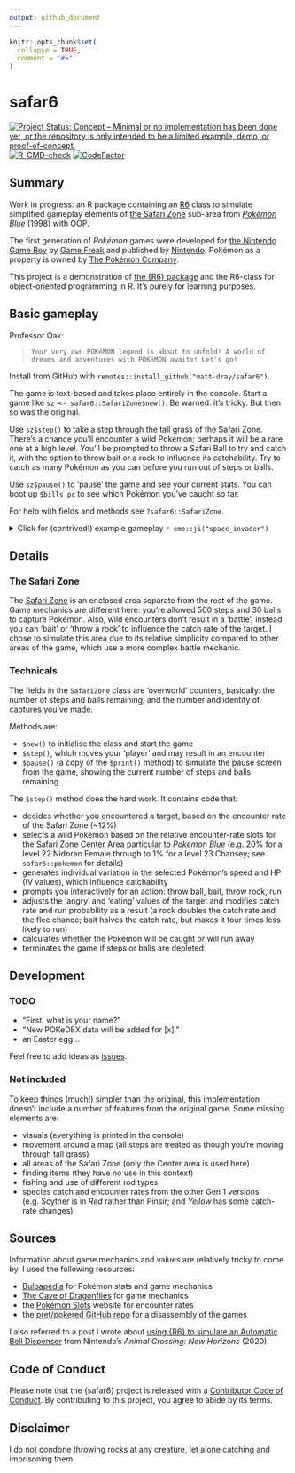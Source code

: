 ```yaml
---
output: github_document
---
```


<!-- README.md is generated from README.Rmd. Please edit that file -->

```r
knitr::opts_chunk$set(
  collapse = TRUE,
  comment = "#>"
)
```

# safar6

<!-- badges: start -->
[![Project Status: Concept – Minimal or no implementation has been done
yet, or the repository is only intended to be a limited example, demo,
or
proof-of-concept.](https://www.repostatus.org/badges/latest/concept.svg)](https://www.repostatus.org/#concept)
[![R-CMD-check](https://github.com/matt-dray/safar6/workflows/R-CMD-check/badge.svg)](https://github.com/matt-dray/safar6/actions)
[![CodeFactor](https://www.codefactor.io/repository/github/matt-dray/safar6/badge)](https://www.codefactor.io/repository/github/matt-dray/safar6)
<!-- badges: end -->

## Summary 

Work in progress: an R package containing an [R6](https://r6.r-lib.org/) class to simulate simplified gameplay elements of [the Safari Zone](https://bulbapedia.bulbagarden.net/wiki/Kanto_Safari_Zone) sub-area from [_Pokémon Blue_](https://bulbapedia.bulbagarden.net/wiki/Generation_I) (1998) with OOP.

The first generation of _Pokémon_ games were developed for [the Nintendo Game Boy](https://en.wikipedia.org/wiki/Game_Boy) by [Game Freak](https://www.gamefreak.co.jp/) and published by [Nintendo](https://www.nintendo.com). Pokémon as a property is owned by [The Pokémon Company](https://www.pokemon.co.jp/).

This project is a demonstration of [the {R6} package](https://r6.r-lib.org/) and the R6-class for object-oriented programming in R. It's purely for learning purposes.

## Basic gameplay

Professor Oak:

> `Your very own POKéMON legend is about to unfold! A world of dreams and adventures with POKéMON awaits! Let's go!`

Install from GitHub with `remotes::install_github("matt-dray/safar6")`.

The game is text-based and takes place entirely in the console. Start a game like `sz <- safar6::SafariZone$new()`. Be warned: it's tricky. But then so was the original.

Use `sz$step()` to take a step through the tall grass of the Safari Zone. There's a chance you'll encounter a wild Pokémon; perhaps it will be a rare one at a high level. You'll be prompted to throw a Safari Ball to try and catch it, with the option to throw bait or a rock to influence its catchability. Try to catch as many Pokémon as you can before you run out of steps or balls.

Use `sz$pause()` to 'pause' the game and see your current stats. You can boot up `$bills_pc` to see which Pokémon you've caught so far. 

For help with fields and methods see `?safar6::SafariZone`.

<details><summary>Click for (contrived!) example gameplay `r emo::ji("space_invader")` </summary>
```r
> sz <- safar6::SafariZone$new()
# Welcome to the SAFARI ZONE!
#  For just $500, you can catch all the Pokemon you want in the park!
#  Would you like to join the hunt?
#  > YES NO
#  That'll be $500 please!
#  We only use a special POKe BALL here.
#  BLUE received 30 SAFARI BALLs!
#  We'll call you on the PA when you run out of time or SAFARI BALLs!
> sz$step()
# 499/500
> sz$step()
# 498/500
> sz$step()
# 497/500
# Wild VENONAT L22 appeared!
# ------------------------
# BALLx30 (1)     BAIT (2)
# THROW ROCK (3)  RUN (4)
# Selection: 
> 3
# BLUE threw a ROCK.
# Wild VENONAT is angry!
# ------------------------
# BALLx30 (1)     BAIT (2)
# THROW ROCK (3)  RUN (4)
# Selection:
> 1
# BLUE used SAFARI BALL!
# Wobble...
# Darn! The POKeMON broke free!
# Wild VENONAT is angry!
# ------------------------
# BALLx29 (1)     BAIT (2)
# THROW ROCK (3)  RUN (4)
# Selection: 
> 1
# BLUE used SAFARI BALL!
# Wobble... Wobble... Wobble...
# All right!
# VENONAT was caught!
# Do you want to give a nickname to VENONAT?
# Selection (YES/NO):
> YES
# Nickname: 
> Tajiri
# TAJIRI was transferred to BILL's PC!
> sz$pause()
# 497/500
# BALLx28
# Transferred to BILL's PC: 1
> sz$bills_pc
#   nickname species level
# 1   Tajiri RHYHORN    25
```
</details>

## Details

### The Safari Zone

The [Safari Zone](https://bulbapedia.bulbagarden.net/wiki/Kanto_Safari_Zone) is an enclosed area separate from the rest of the game. Game mechanics are different here: you're allowed 500 steps and 30 balls to capture Pokémon. Also, wild encounters don't result in a 'battle'; instead you can 'bait' or 'throw a rock' to influence the catch rate of the target. I chose to simulate this area due to its relative simplicity compared to other areas of the game, which use a more complex battle mechanic.

### Technicals

The fields in the `SafariZone` class are 'overworld' counters, basically: the number of steps and balls remaining, and the number and identity of captures you've made.

Methods are:

* `$new()` to initialise the class and start the game
* `$step()`, which moves your 'player' and may result in an encounter
* `$pause()` (a copy of the `$print()` method) to simulate the pause screen from the game, showing the current number of steps and balls remaining

The `$step()` method does the hard work. It contains code that:

* decides whether you encountered a target, based on the encounter rate of the Safari Zone (~12%)
* selects a wild Pokémon based on the relative encounter-rate slots for the Safari Zone Center Area particular to _Pokémon Blue_ (e.g. 20% for a level 22 Nidoran Female through to 1% for a level 23 Chansey; see `safar6::pokemon` for details)
* generates individual variation in the selected Pokémon's speed and HP (IV values), which influence catchability
* prompts you interactively for an action: throw ball, bait, throw rock, run
* adjusts the 'angry' and 'eating' values of the target and modifies catch rate and run probability as a result (a rock doubles the catch rate and the flee chance; bait halves the catch rate, but makes it four times less likely to run)
* calculates whether the Pokémon will be caught or will run away
* terminates the game if steps or balls are depleted

## Development

### TODO

* "First, what is your name?"
* "New POKeDEX data will be added for [x]."
* an Easter egg...

Feel free to add ideas as [issues](https://www.github.com/matt-dray/safar6/issues/).

### Not included

To keep things (much!) simpler than the original, this implementation doesn't include a number of features from the original game. Some missing elements are:

* visuals (everything is printed in the console)
* movement around a map (all steps are treated as though you're moving through tall grass)
* all areas of the Safari Zone (only the Center area is used here)
* finding items (they have no use in this context)
* fishing and use of different rod types
* species catch and encounter rates from the other Gen 1 versions (e.g. Scyther is in _Red_ rather than Pinsir; and _Yellow_ has some catch-rate changes)

## Sources

Information about game mechanics and values are relatively tricky to come by. I used the following resources:

* [Bulbapedia](https://bulbapedia.bulbagarden.net/) for Pokémon stats and game mechanics
* [The Cave of Dragonflies](https://www.dragonflycave.com/) for game mechanics
* the [Pokémon Slots](https://sites.google.com/site/pokemonslots) website for encounter rates
* the [pret/pokered GitHub repo](https://github.com/pret/pokered) for a disassembly of the games

I also referred to a post I wrote about [using {R6} to simulate an Automatic Bell Dispenser](https://www.rostrum.blog/2020/04/04/repaying-tom-nook-with-r6/) from Nintendo's _Animal Crossing: New Horizons_ (2020).

## Code of Conduct

Please note that the {safar6} project is released with a [Contributor Code of Conduct](https://contributor-covenant.org/version/2/0/CODE_OF_CONDUCT.html). By contributing to this project, you agree to abide by its terms.

## Disclaimer

I do not condone throwing rocks at any creature, let alone catching and imprisoning them.
